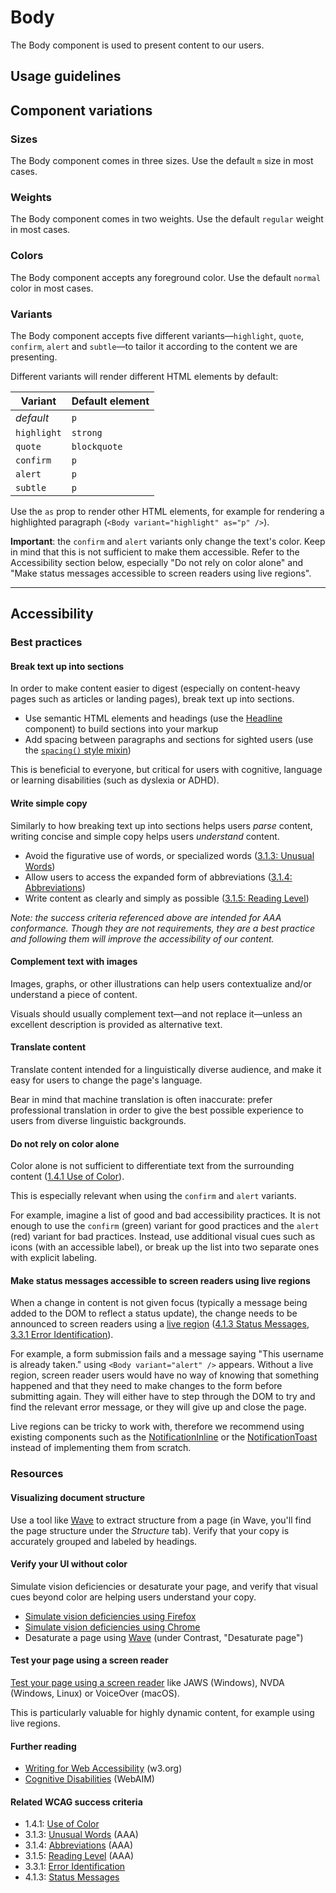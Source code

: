 
<Meta of={Stories} />

# Body

<Status variant="stable" />

The Body component is used to present content to our users.

<Story of={Stories.Base} />
<Props />

## Usage guidelines

## Component variations

### Sizes

The Body component comes in three sizes. Use the default `m` size in most cases.

<Story of={Stories.Sizes} />

### Weights

The Body component comes in two weights. Use the default `regular` weight in most cases.

<Story of={Stories.Weights} />

### Colors

The Body component accepts any foreground color. Use the default `normal` color in most cases.

<Story of={Stories.Colors} />

### Variants

<Status variant="deprecated" />

The Body component accepts five different variants—`highlight`, `quote`, `confirm`, `alert` and `subtle`—to tailor it according to the content we are presenting.

Different variants will render different HTML elements by default:

| Variant     | Default element |
| ----------- | --------------- |
| _default_   | `p`             |
| `highlight` | `strong`        |
| `quote`     | `blockquote`    |
| `confirm`   | `p`             |
| `alert`     | `p`             |
| `subtle`    | `p`             |

Use the `as` prop to render other HTML elements, for example for rendering a highlighted paragraph (`<Body variant="highlight" as="p" />`).

<Story of={Stories.Variants} />

**Important**: the `confirm` and `alert` variants only change the text's color. Keep in mind that this is not sufficient to make them accessible. Refer to the Accessibility section below, especially "Do not rely on color alone" and "Make status messages accessible to screen readers using live regions".

---

## Accessibility

### Best practices

#### Break text up into sections

In order to make content easier to digest (especially on content-heavy pages such as articles or landing pages), break text up into sections.

- Use semantic HTML elements and headings (use the [Headline](Typography/Headline) component) to build sections into your markup
- Add spacing between paragraphs and sections for sighted users (use the [`spacing()` style mixin](Features/Style-Mixins/Spacing))

This is beneficial to everyone, but critical for users with cognitive, language or learning disabilities (such as dyslexia or ADHD).

#### Write simple copy

Similarly to how breaking text up into sections helps users _parse_ content, writing concise and simple copy helps users _understand_ content.

- Avoid the figurative use of words, or specialized words ([3.1.3: Unusual Words](https://www.w3.org/WAI/WCAG21/Understanding/unusual-words))
- Allow users to access the expanded form of abbreviations ([3.1.4: Abbreviations](https://www.w3.org/WAI/WCAG21/Understanding/abbreviations))
- Write content as clearly and simply as possible ([3.1.5: Reading Level](https://www.w3.org/WAI/WCAG21/Understanding/reading-level))

_Note: the success criteria referenced above are intended for AAA conformance. Though they are not requirements, they are a best practice and following them will improve the accessibility of our content._

#### Complement text with images

Images, graphs, or other illustrations can help users contextualize and/or understand a piece of content.

Visuals should usually complement text—and not replace it—unless an excellent description is provided as alternative text.

#### Translate content

Translate content intended for a linguistically diverse audience, and make it easy for users to change the page's language.

Bear in mind that machine translation is often inaccurate: prefer professional translation in order to give the best possible experience to users from diverse linguistic backgrounds.

#### Do not rely on color alone

Color alone is not sufficient to differentiate text from the surrounding content ([1.4.1 Use of Color](https://www.w3.org/WAI/WCAG21/Understanding/use-of-color.html)).

This is especially relevant when using the `confirm` and `alert` variants.

For example, imagine a list of good and bad accessibility practices. It is not enough to use the `confirm` (green) variant for good practices and the `alert` (red) variant for bad practices. Instead, use additional visual cues such as icons (with an accessible label), or break up the list into two separate ones with explicit labeling.

#### Make status messages accessible to screen readers using live regions

When a change in content is not given focus (typically a message being added to the DOM to reflect a status update), the change needs to be announced to screen readers using a [live region](https://developer.mozilla.org/en-US/docs/Web/Accessibility/ARIA/ARIA_Live_Regions) ([4.1.3 Status Messages](https://www.w3.org/WAI/WCAG21/Understanding/status-messages.html), [3.3.1 Error Identification](https://www.w3.org/WAI/WCAG21/Understanding/error-identification)).

For example, a form submission fails and a message saying "This username is already taken." using `<Body variant="alert" />` appears. Without a live region, screen reader users would have no way of knowing that something happened and that they need to make changes to the form before submitting again. They will either have to step through the DOM to try and find the relevant error message, or they will give up and close the page.

Live regions can be tricky to work with, therefore we recommend using existing components such as the [NotificationInline](Notifications/NotificationInline) or the [NotificationToast](Notifications/NotificationToast) instead of implementing them from scratch.

### Resources

#### Visualizing document structure

Use a tool like [Wave](https://wave.webaim.org/) to extract structure from a page (in Wave, you'll find the page structure under the _Structure_ tab). Verify that your copy is accurately grouped and labeled by headings.

#### Verify your UI without color

Simulate vision deficiencies or desaturate your page, and verify that visual cues beyond color are helping users understand your copy.

- [Simulate vision deficiencies using Firefox](https://developer.mozilla.org/en-US/docs/Tools/Accessibility_inspector/Simulation)
- [Simulate vision deficiencies using Chrome](https://developer.chrome.com/blog/new-in-devtools-83/#vision-deficiencies)
- Desaturate a page using [Wave](https://wave.webaim.org/) (under Contrast, "Desaturate page")

#### Test your page using a screen reader

[Test your page using a screen reader](https://webaim.org/articles/screenreader_testing/) like JAWS (Windows), NVDA (Windows, Linux) or VoiceOver (macOS).

This is particularly valuable for highly dynamic content, for example using live regions.

#### Further reading

- [Writing for Web Accessibility](https://www.w3.org/WAI/tips/writing/) (w3.org)
- [Cognitive Disabilities](https://webaim.org/articles/cognitive/) (WebAIM)

#### Related WCAG success criteria

- 1.4.1: [Use of Color](https://www.w3.org/WAI/WCAG21/Understanding/use-of-color.html)
- 3.1.3: [Unusual Words](https://www.w3.org/WAI/WCAG21/Understanding/unusual-words) (AAA)
- 3.1.4: [Abbreviations](https://www.w3.org/WAI/WCAG21/Understanding/abbreviations) (AAA)
- 3.1.5: [Reading Level](https://www.w3.org/WAI/WCAG21/Understanding/reading-level) (AAA)
- 3.3.1: [Error Identification](https://www.w3.org/WAI/WCAG21/Understanding/error-identification)
- 4.1.3: [Status Messages](https://www.w3.org/WAI/WCAG21/Understanding/status-messages.html)
